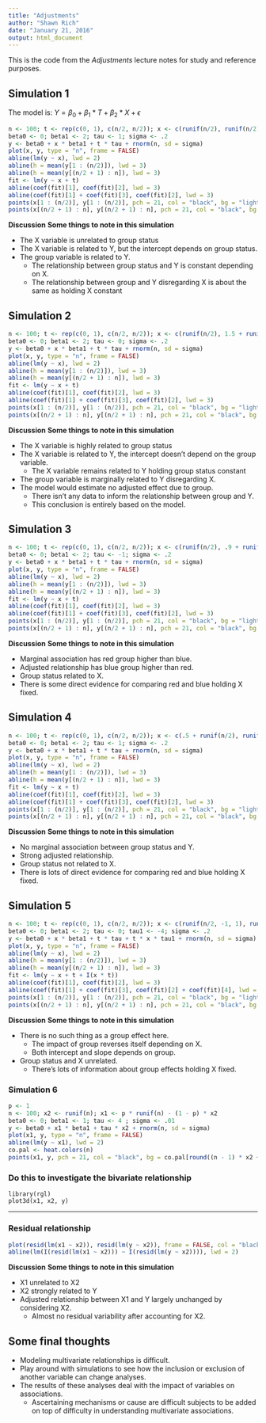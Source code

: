 ```yaml
---
title: "Adjustments"
author: "Shawn Rich"
date: "January 21, 2016"
output: html_document
---
```


This is the code from the *Adjustments* lecture notes for study and reference purposes.

## Simulation 1

The model is: $Y = \beta_0 + \beta_1*T + \beta_2*X + \epsilon$

```r
n <- 100; t <- rep(c(0, 1), c(n/2, n/2)); x <- c(runif(n/2), runif(n/2));
beta0 <- 0; beta1 <- 2; tau <- 1; sigma <- .2
y <- beta0 + x * beta1 + t * tau + rnorm(n, sd = sigma)
plot(x, y, type = "n", frame = FALSE)
abline(lm(y ~ x), lwd = 2)
abline(h = mean(y[1 : (n/2)]), lwd = 3)
abline(h = mean(y[(n/2 + 1) : n]), lwd = 3)
fit <- lm(y ~ x + t)
abline(coef(fit)[1], coef(fit)[2], lwd = 3)
abline(coef(fit)[1] + coef(fit)[3], coef(fit)[2], lwd = 3)
points(x[1 : (n/2)], y[1 : (n/2)], pch = 21, col = "black", bg = "lightblue", cex = 2)
points(x[(n/2 + 1) : n], y[(n/2 + 1) : n], pch = 21, col = "black", bg = "salmon", cex = 2)
```

**Discussion**
**Some things to note in this simulation**

* The X variable is unrelated to group status
* The X variable is related to Y, but the intercept depends on group status.
* The group variable is related to Y.
    * The relationship between group status and Y is constant depending on X.
    * The relationship between group and Y disregarding X is about the same as holding X constant
  

## Simulation 2

```r
n <- 100; t <- rep(c(0, 1), c(n/2, n/2)); x <- c(runif(n/2), 1.5 + runif(n/2));
beta0 <- 0; beta1 <- 2; tau <- 0; sigma <- .2
y <- beta0 + x * beta1 + t * tau + rnorm(n, sd = sigma)
plot(x, y, type = "n", frame = FALSE)
abline(lm(y ~ x), lwd = 2)
abline(h = mean(y[1 : (n/2)]), lwd = 3)
abline(h = mean(y[(n/2 + 1) : n]), lwd = 3)
fit <- lm(y ~ x + t)
abline(coef(fit)[1], coef(fit)[2], lwd = 3)
abline(coef(fit)[1] + coef(fit)[3], coef(fit)[2], lwd = 3)
points(x[1 : (n/2)], y[1 : (n/2)], pch = 21, col = "black", bg = "lightblue", cex = 2)
points(x[(n/2 + 1) : n], y[(n/2 + 1) : n], pch = 21, col = "black", bg = "salmon", cex = 2)
```

**Discussion**
**Some things to note in this simulation**

* The X variable is highly related to group status
* The X variable is related to Y, the intercept doesn't depend on the group variable.
    * The X variable remains related to Y holding group status constant
* The group variable is marginally related to Y disregarding X.
* The model would estimate no adjusted effect due to group.
    * There isn't any data to inform the relationship between group and Y.
    * This conclusion is entirely based on the model.


## Simulation 3

```r
n <- 100; t <- rep(c(0, 1), c(n/2, n/2)); x <- c(runif(n/2), .9 + runif(n/2));
beta0 <- 0; beta1 <- 2; tau <- -1; sigma <- .2
y <- beta0 + x * beta1 + t * tau + rnorm(n, sd = sigma)
plot(x, y, type = "n", frame = FALSE)
abline(lm(y ~ x), lwd = 2)
abline(h = mean(y[1 : (n/2)]), lwd = 3)
abline(h = mean(y[(n/2 + 1) : n]), lwd = 3)
fit <- lm(y ~ x + t)
abline(coef(fit)[1], coef(fit)[2], lwd = 3)
abline(coef(fit)[1] + coef(fit)[3], coef(fit)[2], lwd = 3)
points(x[1 : (n/2)], y[1 : (n/2)], pch = 21, col = "black", bg = "lightblue", cex = 2)
points(x[(n/2 + 1) : n], y[(n/2 + 1) : n], pch = 21, col = "black", bg = "salmon", cex = 2)
```

**Discussion**
**Some things to note in this simulation**

* Marginal association has red group higher than blue.
* Adjusted relationship has blue group higher than red.
* Group status related to X.
* There is some direct evidence for comparing red and blue holding X fixed.


## Simulation 4
```r
n <- 100; t <- rep(c(0, 1), c(n/2, n/2)); x <- c(.5 + runif(n/2), runif(n/2));
beta0 <- 0; beta1 <- 2; tau <- 1; sigma <- .2
y <- beta0 + x * beta1 + t * tau + rnorm(n, sd = sigma)
plot(x, y, type = "n", frame = FALSE)
abline(lm(y ~ x), lwd = 2)
abline(h = mean(y[1 : (n/2)]), lwd = 3)
abline(h = mean(y[(n/2 + 1) : n]), lwd = 3)
fit <- lm(y ~ x + t)
abline(coef(fit)[1], coef(fit)[2], lwd = 3)
abline(coef(fit)[1] + coef(fit)[3], coef(fit)[2], lwd = 3)
points(x[1 : (n/2)], y[1 : (n/2)], pch = 21, col = "black", bg = "lightblue", cex = 2)
points(x[(n/2 + 1) : n], y[(n/2 + 1) : n], pch = 21, col = "black", bg = "salmon", cex = 2)
```

**Discussion**
**Some things to note in this simulation**

* No marginal association between group status and Y.
* Strong adjusted relationship.
* Group status not related to X.
* There is lots of direct evidence for comparing red and blue holding X fixed.


## Simulation 5

```r
n <- 100; t <- rep(c(0, 1), c(n/2, n/2)); x <- c(runif(n/2, -1, 1), runif(n/2, -1, 1));
beta0 <- 0; beta1 <- 2; tau <- 0; tau1 <- -4; sigma <- .2
y <- beta0 + x * beta1 + t * tau + t * x * tau1 + rnorm(n, sd = sigma)
plot(x, y, type = "n", frame = FALSE)
abline(lm(y ~ x), lwd = 2)
abline(h = mean(y[1 : (n/2)]), lwd = 3)
abline(h = mean(y[(n/2 + 1) : n]), lwd = 3)
fit <- lm(y ~ x + t + I(x * t))
abline(coef(fit)[1], coef(fit)[2], lwd = 3)
abline(coef(fit)[1] + coef(fit)[3], coef(fit)[2] + coef(fit)[4], lwd = 3)
points(x[1 : (n/2)], y[1 : (n/2)], pch = 21, col = "black", bg = "lightblue", cex = 2)
points(x[(n/2 + 1) : n], y[(n/2 + 1) : n], pch = 21, col = "black", bg = "salmon", cex = 2)
```

**Discussion**
**Some things to note in this simulation**

* There is no such thing as a group effect here.
    * The impact of group reverses itself depending on X.
    * Both intercept and slope depends on group.
* Group status and X unrelated.
    * There's lots of information about group effects holding X fixed.


### Simulation 6

```r
p <- 1
n <- 100; x2 <- runif(n); x1 <- p * runif(n) - (1 - p) * x2
beta0 <- 0; beta1 <- 1; tau <- 4 ; sigma <- .01
y <- beta0 + x1 * beta1 + tau * x2 + rnorm(n, sd = sigma)
plot(x1, y, type = "n", frame = FALSE)
abline(lm(y ~ x1), lwd = 2)
co.pal <- heat.colors(n)
points(x1, y, pch = 21, col = "black", bg = co.pal[round((n - 1) * x2 + 1)], cex = 2)
```

### Do this to investigate the bivariate relationship
```
library(rgl)
plot3d(x1, x2, y)
```

---
### Residual relationship
```r
plot(resid(lm(x1 ~ x2)), resid(lm(y ~ x2)), frame = FALSE, col = "black", bg = "lightblue", pch = 21, cex = 2)
abline(lm(I(resid(lm(x1 ~ x2))) ~ I(resid(lm(y ~ x2)))), lwd = 2)
```

**Discussion**
**Some things to note in this simulation**

* X1 unrelated to X2
* X2 strongly related to Y
* Adjusted relationship between X1 and Y largely unchanged by considering X2.
    * Almost no residual variability after accounting for X2.


## Some final thoughts

* Modeling multivariate relationships is difficult.
* Play around with simulations to see how the inclusion or exclusion of another variable can change analyses.
* The results of these analyses deal with the impact of variables on associations.
    * Ascertaining mechanisms or cause are difficult subjects to be added on top of difficulty in understanding multivariate associations.
  